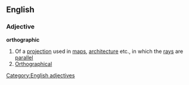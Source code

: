 ==English==

===Adjective===
'''orthographic'''
#Of a [[projection]] used in [[map]]s, [[architecture]] etc., in which the [[ray]]s are [[parallel]]
#[[Orthographical]]

[[Category:English adjectives]]
